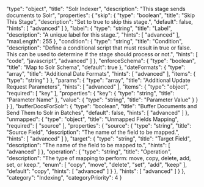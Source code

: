  "type": "object",
  "title": "Solr Indexer",
  "description": "This stage sends documents to Solr",
  "properties": {
    "skip": {
      "type": "boolean",
      "title": "Skip This Stage",
      "description": "Set to true to skip this stage.",
      "default": false,
      "hints": [
        "advanced"
      ]
    },
    "label": {
      "type": "string",
      "title": "Label",
      "description": "A unique label for this stage.",
      "hints": [
        "advanced"
      ],
      "maxLength": 255
    },
    "condition": {
      "type": "string",
      "title": "Condition",
      "description": "Define a conditional script that must result in true or false. This can be used to determine if the stage should process or not.",
      "hints": [
        "code",
        "javascript",
        "advanced"
      ]
    },
    "enforceSchema": {
      "type": "boolean",
      "title": "Map to Solr Schema",
      "default": true
    },
    "dateFormats": {
      "type": "array",
      "title": "Additional Date Formats",
      "hints": [
        "advanced"
      ],
      "items": {
        "type": "string"
      }
    },
    "params": {
      "type": "array",
      "title": "Additional Update Request Parameters",
      "hints": [
        "advanced"
      ],
      "items": {
        "type": "object",
        "required": [
          "key"
        ],
        "properties": {
          "key": {
            "type": "string",
            "title": "Parameter Name"
          },
          "value": {
            "type": "string",
            "title": "Parameter Value"
          }
        }
      }
    },
    "bufferDocsForSolr": {
      "type": "boolean",
      "title": "Buffer Documents and Send Them to Solr in Batches",
      "default": false,
      "hints": [
        "advanced"
      ]
    },
    "unmapped": {
      "type": "object",
      "title": "Unmapped Fields Mapping",
      "required": [
        "source"
      ],
      "properties": {
        "source": {
          "type": "string",
          "title": "Source Field",
          "description": "The name of the field to be mapped.",
          "hints": [
            "advanced"
          ]
        },
        "target": {
          "type": "string",
          "title": "Target Field",
          "description": "The name of the field to be mapped to.",
          "hints": [
            "advanced"
          ]
        },
        "operation": {
          "type": "string",
          "title": "Operation",
          "description": "The type of mapping to perform: move, copy, delete, add, set, or keep.",
          "enum": [
            "copy",
            "move",
            "delete",
            "set",
            "add",
            "keep"
          ],
          "default": "copy",
          "hints": [
            "advanced"
          ]
        }
      },
      "hints": [
        "advanced"
      ]
    }
  },
  "category": "Indexing",
  "categoryPriority": 4
}
